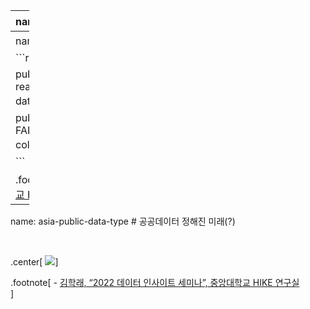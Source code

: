 


---
name: asia-public-data
# 공공데이터 포털


```r
library(tidyverse)
library(readxl)
library(reactable)

public_dat <- readxl::read_excel(glue::glue("{here::here()}/data/public-data.xlsx"), sheet = "현황")

public_dat %>% 
  janitor::clean_names(ascii = FALSE) %>% 
  reactable::reactable(defaultPageSize = 10,
                       columns = list(
                         포털명 = colDef(minWidth = 200)))

```


.footnote[
- [김학래, "2022 데이터 인사이트 세미나", 중앙대학교 HIKE 연구실](https://forum.datahub.kr/t/topic/128)   
]

---
name: asia-public-data-type
# 공공데이터 자료 제공 형식


```r
library(tidyverse)
library(readxl)
library(reactable)

public_dat_type <- readxl::read_excel(glue::glue("{here::here()}/data/public-data.xlsx"), sheet = "서비스유형")

public_dat_type %>% 
  janitor::clean_names(ascii = FALSE) %>% 
  reactable::reactable(defaultPageSize = 10,
                       columns = list(
                         포털_목록 = colDef(minWidth = 60)))

```


.footnote[
- [김학래, "2022 데이터 인사이트 세미나", 중앙대학교 HIKE 연구실](https://forum.datahub.kr/t/topic/128)   
]


---
name: asia-public-data-type
# 공공데이터 정해진 미래(?)

<br>

.center[
![](fig/hike-data-insight.jpg)
]


.footnote[
- [김학래, "2022 데이터 인사이트 세미나", 중앙대학교 HIKE 연구실](https://forum.datahub.kr/t/topic/128)   
]


